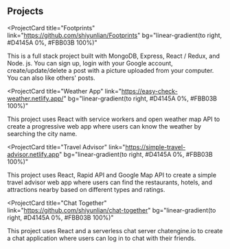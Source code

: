## Projects

<ProjectCard
  title="Footprints"
  link="https://github.com/shiyunlian/Footprints"
  bg="linear-gradient(to right, #D4145A 0%, #FBB03B 100%)"
>
  This is a full stack project built with MongoDB, Express, React / Redux, and
  Node. js. You can sign up, login with your Google account,
  create/update/delete a post with a picture uploaded from your computer. You
  can also like others' posts.
</ProjectCard>

<ProjectCard
  title="Weather App"
  link="https://easy-check-weather.netlify.app/"
  bg="linear-gradient(to right, #D4145A 0%, #FBB03B 100%)"
>
  This project uses React with service workers and open weather map API to
  create a progressive web app where users can know the weather by searching the
  city name.
</ProjectCard>

<ProjectCard
  title="Travel Advisor"
  link="https://simple-travel-advisor.netlify.app"
  bg="linear-gradient(to right, #D4145A 0%, #FBB03B 100%)"
>
  This project uses React, Rapid API and Google Map API to create a simple
  travel advisor web app where users can find the restaurants, hotels, and
  attractions nearby based on different types and ratings.
</ProjectCard>

<ProjectCard
  title="Chat Together"
  link="https://github.com/shiyunlian/chat-together"
  bg="linear-gradient(to right, #D4145A 0%, #FBB03B 100%)"
>
  This project uses React and a serverless chat server chatengine.io to create a
  chat application where users can log in to chat with their friends.
</ProjectCard>
